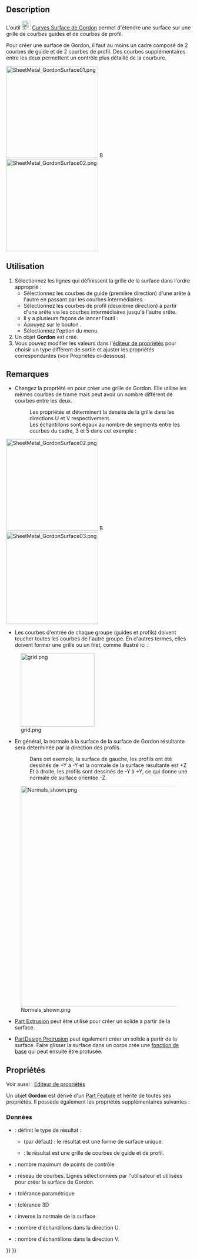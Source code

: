 <languages/>

{{Docnav/fr
|[[Curves_Pipeshell/fr|Enveloppe de tube]]
|[[Curves_SegmentSurface/fr|Segmenter une surface]]
|[[Curves_Workbench/fr|Atelier Curves]]
|IconL=Curves_Pipeshell.svg
|IconR=Curves_SegmentSurface.svg
|IconC=Curves_workbench_icon.svg
}}

{{GuiCommand/fr
|Name=Curves GordonSurface
|Name/fr=Curves Surface de Gordon
|MenuLocation=Surfaces → Gordon surface
|Workbenches=[[Curves_Workbench/fr|Curves]]
}}

==Description==

L'outil [[Image:Curves_GordonSurface.svg|24px]] [[Curves_GordonSurface/fr|Curves Surface de Gordon]] permet d'étendre une surface sur une grille de courbes guides et de courbes de profil.

Pour créer une surface de Gordon, il faut au moins un cadre composé de 2 courbes de guide et de 2 courbes de profil. Des courbes supplémentaires entre les deux permettent un contrôle plus détaillé de la courbure.

[[Image:SheetMetal_GordonSurface01.png|250px]] [[Image:Button_right.svg|16px|link=]]
[[Image:SheetMetal_GordonSurface02.png|250px]]

{{Caption|Une grille de 3 guides (jaune) et 4 profils (violet) → Une surface de Gordon}}

<span id="Usage"></span>
==Utilisation==

# Sélectionnez les lignes qui définissent la grille de la surface dans l'ordre approprié :
#* Sélectionnez les courbes de guide (première direction) d'une arête à l'autre en passant par les courbes intermédiaires.
#* Sélectionnez les courbes de profil (deuxième direction) à partir d'une arête via les courbes intermédiaires jusqu'à l'autre arête.
#* Il y a plusieurs façons de lancer l'outil :
#* Appuyez sur le bouton {{Button|[[Image:Curves_GordonSurface.svg|16px]] [[Curves_GordonSurface/fr|Gordon surface]]}}.
#* Sélectionnez l'option {{MenuCommand|Surfaces → [[Image:Curves_GordonSurface.svg|16px]] Gordon surface}} du menu.
# Un objet '''Gordon''' est créé.
# Vous pouvez modifier les valeurs dans l'[[Property_editor/fr|éditeur de propriétés]] pour choisir un type différent de sortie et ajuster les propriétés correspondantes (voir Propriétés ci-dessous).

<span id="Notes"></span>
==Remarques==

* Changez la propriété {{PropertyData|Output}} en {{Value|Wireframe}} pour créer une grille de Gordon. Elle utilise les mêmes courbes de trame mais peut avoir un nombre différent de courbes entre les deux.
*: Les propriétés {{PropertyData|Samples U}} et {{PropertyData|Samples V}} déterminent la densité de la grille dans les directions U et V respectivement.
*: Les échantillons sont égaux au nombre de segments entre les courbes du cadre, 3 et 5 dans cet exemple :

[[Image:SheetMetal_GordonSurface02.png|250px]] [[Image:Button_right.svg|16px|link=]]
[[Image:SheetMetal_GordonSurface03.png|250px]]

{{Caption|Surface de Gordon → Grille de Gordon, le même objet avec la propriété Output réglée sur Wireframe}}

* Les courbes d'entrée de chaque groupe (guides et profils) doivent toucher toutes les courbes de l'autre groupe. En d'autres termes, elles doivent former une grille ou un filet, comme illustré ici :

[[File:grid.png|200px]]

* En général, la normale à la surface de la surface de Gordon résultante sera déterminée par la direction des profils.
*: Dans cet exemple, la surface de gauche, les profils ont été dessinés de +Y à -Y et la normale de la surface résultante est +Z
*: Et à droite, les profils sont dessinés de -Y à +Y, ce qui donne une normale de surface orientée -Z.

[[File:Normals shown.png|600px]]

* [[Part_Extrude/fr|Part Extrusion]] peut être utilisé pour créer un solide à partir de la surface.

* [[PartDesign_Pad/fr|PartDesign Protrusion]] peut également créer un solide à partir de la surface. Faire glisser la surface dans un corps crée une [[PartDesign_Body/fr#Fonction_de_base|fonction de base]] qui peut ensuite être protusée.

<span id="Properties"></span>
==Propriétés==

Voir aussi : [[Property_editor/fr|Éditeur de propriétés]]

Un objet '''Gordon''' est dérivé d'un [[Part_Feature/fr|Part Feature]] et hérite de toutes ses propriétés. Il possède également les propriétés supplémentaires suivantes :

<span id="Data"></span>
===Données===

{{TitleProperty|Base}}

* {{PropertyData|Output|Enumeration}} : définit le type de résultat : 
** {{Value|Surface}} (par défaut) : le résultat est une forme de surface unique.
** {{Value|Wireframe}} : le résultat est une grille de courbes de guide et de profil.

{{TitleProperty|Gordon}}

* {{PropertyData|Max Ctrl Pts|Integer}} : nombre maximum de points de contrôle
* {{PropertyData|Sources|LinkList}} : réseau de courbes. Lignes sélectionnées par l'utilisateur et utilisées pour créer la surface de Gordon.
* {{PropertyData|Tol2D|Float|Hidden}} : tolérance paramétrique
* {{PropertyData|Tol3D|Float}} : tolérance 3D

{{TitleProperty|Surface}}

* {{PropertyData|Flip Normal|Bool}} : inverse la normale de la surface

{{TitleProperty|Wireframe}}

* {{PropertyData|Samples U|Integer|Hidden}} : nombre d'échantillons dans la direction U.
* {{PropertyData|Samples V|Integer|Hidden}} : nombre d'échantillons dans la direction V.


{{Docnav/fr
|[[Curves_Pipeshell/fr|Enveloppe de tube]]
|[[Curves_SegmentSurface/fr|Segmenter une surface]]
|[[Curves_Workbench/fr|Atelier Curves]]
|IconL=Curves_Pipeshell.svg
|IconR=Curves_SegmentSurface.svg
|IconC=Curves_workbench_icon.svg
}}

{{Curves Tools navi{{#translation:}}}}
{{Userdocnavi{{#translation:}}}}